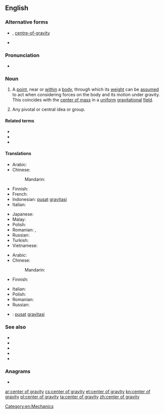 ==English==
{{wikipedia}}

===Alternative forms===
* {{l|en|centre of gravity}} {{qualifier|British and Canadian spelling}}, [[centre-of-gravity]] {{qualifier|attributive}}
* {{l|en|center-of-gravity}} {{qualifier|attributive}}

===Pronunciation===
* {{IPA|/ˌsen.tər əv ˈɡræv.ə.ti/|lang=en}}

===Noun===
{{en-noun|head=[[center]] [[of]] [[gravity]]|centers of gravity}} {{term-context|American spelling|lang=en}}

# {{label|en|physics}} A [[point]], near or [[within]] a [[body]], through which its [[weight]] can be [[assumed]] to act when considering forces on the body and its motion under gravity. This coincides with the [[center of mass]] in a [[uniform]] [[gravitational]] [[field]].
# {{label|en|metaphorical}} Any pivotal or central idea or group.

====Related terms====
* {{l|en|center of buoyancy}}
* {{l|en|center of inertia}}
* {{l|en|center of mass}}

====Translations====
{{trans-top|point, near or within a body, at which the object's mass can be assumed to be concentrated}}
* Arabic: {{t-needed|ar}}
* Chinese:
*: Mandarin: {{t+|cmn|重心|tr=zhòngxīn}}
* Finnish: {{t+|fi|painopiste}}
* French: {{t+|fr|centre de gravité|m}}
* Indonesian: [[pusat]] [[gravitasi]]
* Italian: {{t+|it|baricentro|m}}
{{trans-mid}}
* Japanese: {{t+|ja|重心|tr=じゅうしん, jūshin}}
* Malay: {{t|ms|pusat graviti}}
* Polish: {{t|pl|środek ciężkości}}
* Romanian: {{t|ro|centru de greutate|n}}, {{t|ro|centre de greutate|n-p}}
* Russian: {{t+|ru|центр тя́жести|m|sc=Cyrl}}
* Turkish: {{t+|tr|ağırlık merkezi}}
* Vietnamese: {{t+|vi|trọng tâm}}
{{trans-bottom}}

{{trans-top|any pivotal or central idea or group}}
* Arabic: {{t-needed|ar}}
* Chinese:
*: Mandarin: {{t-needed|cmn}}
* Finnish: {{t+|fi|painopiste}}
{{trans-mid}}
* Italian: {{t+|it|baricentro|m}}
* Polish: {{t|pl|środek ciężkości|m}}
* Romanian: {{t|ro|centru de greutate}}
* Russian: {{t-needed|ru}}
{{trans-bottom}}

{{checktrans-top}}
* {{ttbc|id}}: [[pusat]] [[gravitasi]]
{{trans-mid}}
{{trans-bottom}}

===See also===
* {{l|en|centre of buoyancy}}
* {{l|en|centre of inertia}}
* {{l|en|centre of mass}}
* {{l|en|barycentre}}
* {{l|en|barycentric}}

===Anagrams===
* {{l|en|centre of gravity}}

[[Category:en:Mechanics]]

[[ar:center of gravity]]
[[cs:center of gravity]]
[[et:center of gravity]]
[[kn:center of gravity]]
[[pl:center of gravity]]
[[ta:center of gravity]]
[[zh:center of gravity]]